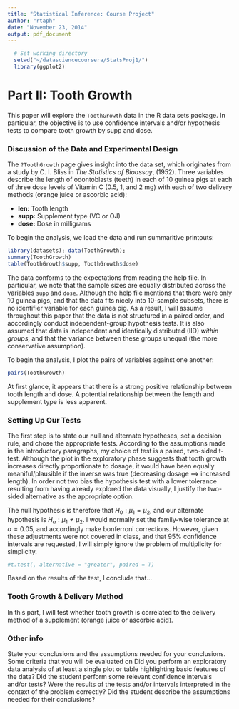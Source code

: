 ```yaml
---
title: "Statistical Inference: Course Project"
author: "rtaph"
date: "November 23, 2014"
output: pdf_document
---
```


```r
  # Set working directory
  setwd("~/datasciencecoursera/StatsProj1/")
  library(ggplot2)
```
# Part II: Tooth Growth

This paper will explore the `ToothGrowth` data in the R data sets package. In particular, the objective is to use confidence intervals and/or hypothesis tests to compare tooth growth by supp and dose.

### Discussion of the Data and Experimental Design
The `?ToothGrowth` page gives insight into the data set, which originates from a study by C. I. Bliss in *The Statistics of Bioassay*, (1952). Three variables describe the length of odontoblasts (teeth) in each of 10 guinea pigs at each of three dose levels of Vitamin C (0.5, 1, and 2 mg) with each of two delivery methods (orange juice or ascorbic acid):

* __len:__ Tooth length
* __supp:__	 Supplement type (VC or OJ)
* __dose:__	 Dose in milligrams

To begin the analysis, we load the data and run summaritive printouts:

```r
library(datasets); data(ToothGrowth);
summary(ToothGrowth)
table(ToothGrowth$supp, ToothGrowth$dose)
```
The data conforms to the expectations from reading the help file. In particular, we note that the sample sizes are equally distributed across the variables `supp` and `dose`. Although the help file mentions that there were only 10 guinea pigs, and that the data fits nicely into 10-sample subsets, there is no identifier variable for each guinea pig. As a result, I will assume throughout this paper that the data is not structured in a paired order, and accordingly conduct independent-group hypothesis tests. It is also assumed that data is independent and identically distributed (IID) _within groups_, and that the variance between these groups unequal (the more conservative assumption).

To begin the analysis, I plot the pairs of variables against one another:

```r
pairs(ToothGrowth)
```

At first glance, it appears that there is a strong positive relationship between tooth length and dose. A potential relationship between the length and supplement type is less apparent.

### Setting Up Our Tests
The first step is to state our null and alternate hypotheses, set a decision rule, and chose the appropriate tests. According to the assumptions made in the introductory paragraphs, my choice of test is a paired, two-sided t-test. Although the plot in the exploratory phase suggests that tooth growth increases directly proportionate to dosage, it would have been equally meaniful/plausible if the inverse was true (decreasing dosage $\implies$ increased length). In order not two bias the hypothesis test with a lower tolerance resulting from having already explored the data visually, I justify the two-sided alternative as the appropriate option. 

The null hypothesis is therefore that $H_{0}: \mu_{1} = \mu_{2}$, and our alternate hypothesis is $H_{a}: \mu_{1} \neq \mu_{2}$. I would normally set the family-wise tolerance at $\alpha = 0.05$, and accordingly make bonferroni corrections. However, given these adjustments were not covered in class, and that 95% confidence intervals are requested, I will simply ignore the problem of multiplicity for simplicity.

```r
#t.test(, alternative = "greater", paired = T)
```

Based on the results of the test, I conclude that...

### Tooth Growth & Delivery Method
In this part, I will test whether tooth growth is correlated to the delivery method of a supplement (orange juice or ascorbic acid).


### Other info
State your conclusions and the assumptions needed for your conclusions. 
Some criteria that you will be evaluated on
Did you  perform an exploratory data analysis of at least a single plot or table highlighting basic features of the data?
Did the student perform some relevant confidence intervals and/or tests?
Were the results of the tests and/or intervals interpreted in the context of the problem correctly? 
Did the student describe the assumptions needed for their conclusions?
